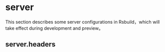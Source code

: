 # server

This section describes some server configurations in Rsbuild，which will take effect during development and preview。

## server.headers


<Headers />
